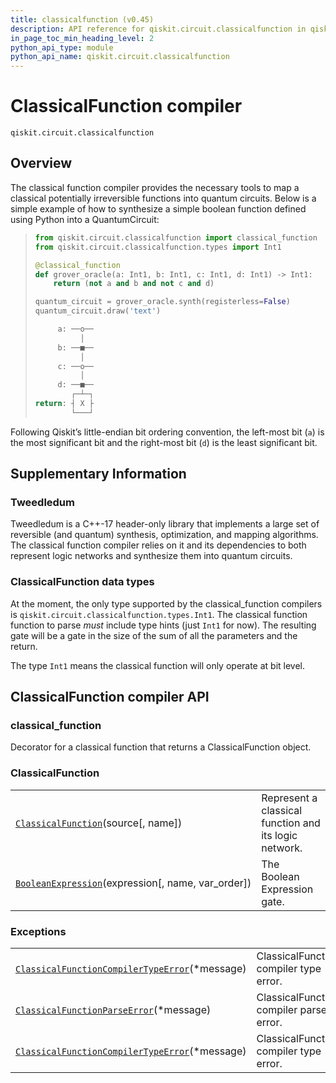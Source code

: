 ```yaml
---
title: classicalfunction (v0.45)
description: API reference for qiskit.circuit.classicalfunction in qiskit v0.45
in_page_toc_min_heading_level: 2
python_api_type: module
python_api_name: qiskit.circuit.classicalfunction
---
```


<span id="module-qiskit.circuit.classicalfunction" />

<span id="qiskit-circuit-classicalfunction" />

<span id="classicalfunction-compiler-qiskit-circuit-classicalfunction" />

# ClassicalFunction compiler

`qiskit.circuit.classicalfunction`

## Overview

The classical function compiler provides the necessary tools to map a classical potentially irreversible functions into quantum circuits. Below is a simple example of how to synthesize a simple boolean function defined using Python into a QuantumCircuit:

> ```python
> from qiskit.circuit.classicalfunction import classical_function
> from qiskit.circuit.classicalfunction.types import Int1
>
> @classical_function
> def grover_oracle(a: Int1, b: Int1, c: Int1, d: Int1) -> Int1:
>     return (not a and b and not c and d)
>
> quantum_circuit = grover_oracle.synth(registerless=False)
> quantum_circuit.draw('text')
>
>      a: ──o──
>           │
>      b: ──■──
>           │
>      c: ──o──
>           │
>      d: ──■──
>         ┌─┴─┐
> return: ┤ X ├
>         └───┘
> ```

Following Qiskit’s little-endian bit ordering convention, the left-most bit (`a`) is the most significant bit and the right-most bit (`d`) is the least significant bit.

## Supplementary Information

### Tweedledum

Tweedledum is a C++-17 header-only library that implements a large set of reversible (and quantum) synthesis, optimization, and mapping algorithms. The classical function compiler relies on it and its dependencies to both represent logic networks and synthesize them into quantum circuits.

### ClassicalFunction data types

At the moment, the only type supported by the classical\_function compilers is `qiskit.circuit.classicalfunction.types.Int1`. The classical function function to parse *must* include type hints (just `Int1` for now). The resulting gate will be a gate in the size of the sum of all the parameters and the return.

The type `Int1` means the classical function will only operate at bit level.

## ClassicalFunction compiler API

<span id="classical-function" />

### classical\_function

Decorator for a classical function that returns a ClassicalFunction object.

### ClassicalFunction

|                                                                                                                                                                 |                                                       |
| --------------------------------------------------------------------------------------------------------------------------------------------------------------- | ----------------------------------------------------- |
| [`ClassicalFunction`](qiskit.circuit.classicalfunction.ClassicalFunction "qiskit.circuit.classicalfunction.ClassicalFunction")(source\[, name])                 | Represent a classical function and its logic network. |
| [`BooleanExpression`](qiskit.circuit.classicalfunction.BooleanExpression "qiskit.circuit.classicalfunction.BooleanExpression")(expression\[, name, var\_order]) | The Boolean Expression gate.                          |

### Exceptions

|                                                                                                                                                                                              |                                         |
| -------------------------------------------------------------------------------------------------------------------------------------------------------------------------------------------- | --------------------------------------- |
| [`ClassicalFunctionCompilerTypeError`](qiskit.circuit.classicalfunction.ClassicalFunctionCompilerTypeError "qiskit.circuit.classicalfunction.ClassicalFunctionCompilerTypeError")(\*message) | ClassicalFunction compiler type error.  |
| [`ClassicalFunctionParseError`](qiskit.circuit.classicalfunction.ClassicalFunctionParseError "qiskit.circuit.classicalfunction.ClassicalFunctionParseError")(\*message)                      | ClassicalFunction compiler parse error. |
| [`ClassicalFunctionCompilerTypeError`](qiskit.circuit.classicalfunction.ClassicalFunctionCompilerTypeError "qiskit.circuit.classicalfunction.ClassicalFunctionCompilerTypeError")(\*message) | ClassicalFunction compiler type error.  |

